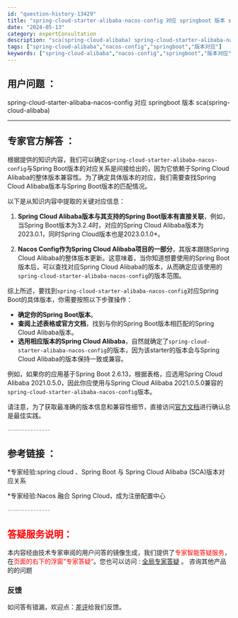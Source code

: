 ```yaml
---
id: "question-history-13429"
title: "spring-cloud-starter-alibaba-nacos-config 对应 springboot 版本 sca(spring-cloud-alibaba)"
date: "2024-05-13"
category: expertConsultation
description: "sca(spring-cloud-alibaba) spring-cloud-starter-alibaba-nacos-config 对应 springboot 版本"
tags: ["spring-cloud-alibaba","nacos-config","springboot","版本对应"]
keywords: ["spring-cloud-alibaba","nacos-config","springboot","版本对应"]
---
```


## 用户问题 ： 
 spring-cloud-starter-alibaba-nacos-config 对应 springboot 版本 sca(spring-cloud-alibaba) 

---------------
## 专家官方解答 ：

根据提供的知识内容，我们可以确定`spring-cloud-starter-alibaba-nacos-config`与Spring Boot版本的对应关系是间接给出的，因为它依赖于Spring Cloud Alibaba的整体版本兼容性。为了确定具体版本的对应，我们需要查找Spring Cloud Alibaba版本与Spring Boot版本的匹配情况。

以下是从知识内容中提取的关键对应信息：

1. **Spring Cloud Alibaba版本与其支持的Spring Boot版本有直接关联**，例如，当Spring Boot版本为3.2.4时，对应的Spring Cloud Alibaba版本为2023.0.1，同时Spring Cloud版本也是2023.0.1.0*。

2. **Nacos Config作为Spring Cloud Alibaba项目的一部分**，其版本跟随Spring Cloud Alibaba的整体版本更新。这意味着，当你知道想要使用的Spring Boot版本后，可以查找对应Spring Cloud Alibaba的版本，从而确定应该使用的`spring-cloud-starter-alibaba-nacos-config`的版本范围。

综上所述，要找到`spring-cloud-starter-alibaba-nacos-config`对应Spring Boot的具体版本，你需要按照以下步骤操作：

- **确定你的Spring Boot版本**。
- **查阅上述表格或官方文档**，找到与你的Spring Boot版本相匹配的Spring Cloud Alibaba版本。
- **选用相应版本的Spring Cloud Alibaba**，自然就确定了`spring-cloud-starter-alibaba-nacos-config`的版本，因为该starter的版本会与Spring Cloud Alibaba的版本保持一致或兼容。

例如，如果你的应用基于Spring Boot 2.6.13，根据表格，应选用Spring Cloud Alibaba 2021.0.5.0，因此你应使用与Spring Cloud Alibaba 2021.0.5.0兼容的`spring-cloud-starter-alibaba-nacos-config`版本。

请注意，为了获取最准确的版本信息和兼容性细节，直接访问[官方文档](https://sca.aliyun.com/docs/2023/overview/version-explain/)进行确认总是最佳实践。


<font color="#949494">---------------</font> 


## 参考链接 ：

*专家经验:spring cloud 、Spring Boot 与 Spring Cloud Alibaba (SCA)版本对应关系 
 
 *专家经验:Nacos 融合 Spring Cloud，成为注册配置中心 


 <font color="#949494">---------------</font> 
 


## <font color="#FF0000">答疑服务说明：</font> 

本内容经由技术专家审阅的用户问答的镜像生成，我们提供了<font color="#FF0000">专家智能答疑服务</font>，在<font color="#FF0000">页面的右下的浮窗”专家答疑“</font>。您也可以访问 : [全局专家答疑](https://opensource.alibaba.com/chatBot) 。 咨询其他产品的的问题

### 反馈
如问答有错漏，欢迎点：[差评](https://ai.nacos.io/user/feedbackByEnhancerGradePOJOID?enhancerGradePOJOId=13434)给我们反馈。
